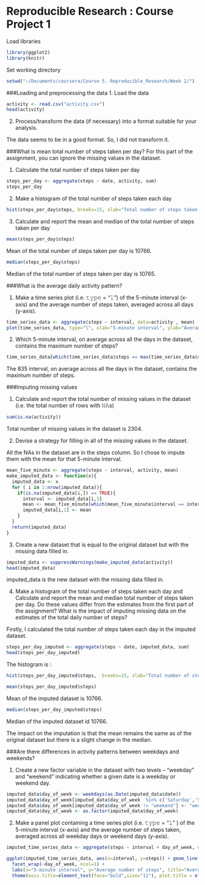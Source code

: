 Reproducible Research : Course Project 1
=========================================

Load libraries
```r
library(ggplot2)
library(knitr)
```

Set working directory
```r
setwd("~/Documents/coursera/Course 5. Reproducible_Research/Week 2/")
```

###Loading and preprocessing the data
1. Load the data
```r
activity <- read.csv("activity.csv")
head(activity)
```

2. Process/transform the data (if necessary) into a format suitable for your analysis.

The data seems to be in a good format. So, I did not transform it.

###What is mean total number of steps taken per day?
For this part of the assignment, you can ignore the missing values in the dataset.

1. Calculate the total number of steps taken per day
```r
steps_per_day <- aggregate(steps ~ date, activity, sum)
steps_per_day
```

2. Make a histogram of the total number of steps taken each day
```r
hist(steps_per_day$steps, breaks=15, xlab="Total number of steps taken in a day", main="Histogram of total number of steps taken per day", cex.lab=0.7, font.lab=2)
```

3. Calculate and report the mean and median of the total number of steps taken per day
```r
mean(steps_per_day$steps)
```
Mean of the total number of steps taken per day is 10766.


```r
median(steps_per_day$steps)
```
Median of the total number of steps taken per day is 10765.


###What is the average daily activity pattern?

1. Make a time series plot (i.e. 𝚝𝚢𝚙𝚎 = "𝚕") of the 5-minute interval (x-axis) and the average number of steps taken, averaged across all days (y-axis).
```r
time_series_data <- aggregate(steps ~ interval, data=activity , mean)
plot(time_series_data, type="l", xlab="5-minute interval", ylab="Average number of steps", main ="Average number of steps over all days \nacross 5-minute intervals", font.lab=2, cex.lab=0.7)
```

2. Which 5-minute interval, on average across all the days in the dataset, contains the maximum number of steps?
```r
time_series_data[which(time_series_data$steps == max(time_series_data$steps) ),]
```
The 835 interval, on average across all the days in the dataset, contains the maximum number of steps.

###Imputing missing values

1. Calculate and report the total number of missing values in the dataset (i.e. the total number of rows with 𝙽𝙰s)
```r
sum(is.na(activity))
```
Total number of missing values in the dataset is 2304.

2. Devise a strategy for filling in all of the missing values in the dataset.

All the NAs in the dataset are in the steps column. So I chose to impute them with the mean for that 5-minute interval.
```r
mean_five_minute <- aggregate(steps ~ interval, activity, mean)
make_imputed_data <- function(x){
  imputed_data <- x
  for ( i in 1:nrow(imputed_data)){
    if(is.na(imputed_data[i,]) == TRUE){
      interval <- imputed_data[i,3]
      mean <- mean_five_minute[which(mean_five_minute$interval == interval),2]
      imputed_data[i,1] <- mean
    }
  }
  return(imputed_data)
}
```


3. Create a new dataset that is equal to the original dataset but with the missing data filled in.
```r
imputed_data <- suppressWarnings(make_imputed_data(activity))
head(imputed_data)
```
imputed_data is the new dataset with the missing data filled in.

4. Make a histogram of the total number of steps taken each day and Calculate and report the mean and median total number of steps taken per day. Do these values differ from the estimates from the first part of the assignment? What is the impact of imputing missing data on the estimates of the total daily number of steps?

Firstly, I calculated the total number of steps taken each day in the imputed dataset.
```r
steps_per_day_imputed <- aggregate(steps ~ date, imputed_data, sum)
head(steps_per_day_imputed)
```

The histogram is :
```r
hist(steps_per_day_imputed$steps,  breaks=15, xlab="Total number of steps taken in a day", main="Histogram of total number of steps taken per day \nin the imputed data",  cex.lab=0.7, font.lab=2)
```

```r
mean(steps_per_day_imputed$steps)
```
Mean of the imputed dataset is 10766.

```r
median(steps_per_day_imputed$steps)
```
Median of the imputed dataset id 10766.

The impact on the imputation is that the mean remains the same as of the original dataset but there is a slight change in the median.

###Are there differences in activity patterns between weekdays and weekends?

1. Create a new factor variable in the dataset with two levels – “weekday” and “weekend” indicating whether a given date is a weekday or weekend day.
```r
imputed_data$day_of_week <- weekdays(as.Date(imputed_data$date))
imputed_data$day_of_week[imputed_data$day_of_week  %in% c('Saturday','Sunday') ] <- "weekend"
imputed_data$day_of_week[imputed_data$day_of_week != "weekend"] <- "weekday"
imputed_data$day_of_week <- as.factor(imputed_data$day_of_week)
```

2. Make a panel plot containing a time series plot (i.e. 𝚝𝚢𝚙𝚎 = "𝚕" ) of the 5-minute interval (x-axis) and the average number of steps taken, averaged across all weekday days or weekend days (y-axis).
```r
imputed_time_series_data <- aggregate(steps ~ interval + day_of_week, data=imputed_data , mean)

ggplot(imputed_time_series_data, aes(x=interval, y=steps)) + geom_line() +
  facet_wrap(~day_of_week, ncol=1) + 
  labs(x="5-minute interval", y="Average number of steps", title="Average number of steps over all days \nacross 5-minute intervals") +
  theme(axis.title=element_text(face="bold",size="11"), plot.title = element_text(size=13, face="bold", hjust = 0.5)) 
```